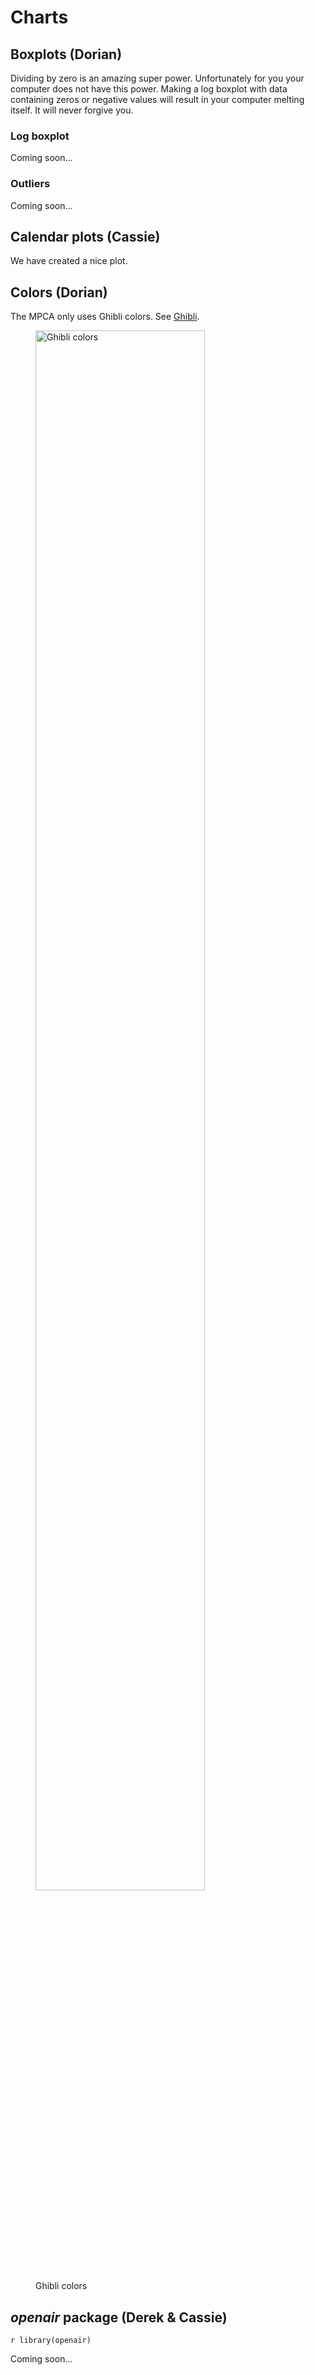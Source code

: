 # Charts 

## Boxplots (Dorian)

Dividing by zero is an amazing super power. Unfortunately for you your computer does not have this power. Making a log boxplot with data containing zeros or negative values will result in your computer melting itself. It will never forgive you.


### Log boxplot 

Coming soon... 


### Outliers  

Coming soon...   


## Calendar plots (Cassie)

We have created a nice plot.


## Colors (Dorian)

The MPCA only uses Ghibli colors. See [Ghibli](https://github.com/ewenme/ghibli).

![Ghibli colors](https://github.com/ewenme/ghibli/raw/master/ghibli.jpg){width="80%"}

## _openair_ package (Derek & Cassie)

`r library(openair)`  

Coming soon... 
